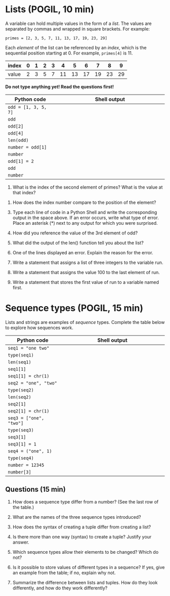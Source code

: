 # Lists (POGIL, 10 min)

A variable can hold multiple values in the form of a *list*. The values are separated by commas and wrapped in square brackets. For example:

```
primes = [2, 3, 5, 7, 11, 13, 17, 19, 23, 29]
```

Each *element* of the list can be referenced by an *index*, which is the sequential position starting at 0. For example, `primes[4]` is 11.

 index |  0 |  1 |  2 |  3 |  4 |  5 |  6 |  7 |  8 |  9 |
-------|----|----|----|----|----|----|----|----|----|----|
 value |  2 |  3 |  5 |  7 | 11 | 13 | 17 | 19 | 23 | 29 |

**Do not type anything yet! Read the questions first!**

| Python code           | Shell output                                     |
|-----------------------|--------------------------------------------------|
| `odd = [1, 3, 5, 7]`  | \TextField[width=2.5cm, name=seq_ans1]{}         |
| `odd`                 | \TextField[width=2.5cm, name=seq_ans2]{}         |
| `odd[2]`              | \TextField[width=2.5cm, name=seq_ans3]{}         |
| `odd[4]`              | \TextField[width=2.5cm, name=seq_ans4]{}         |
| `len(odd)`            | \TextField[width=2.5cm, name=seq_ans5]{}         |
| `number = odd[1]`     | \TextField[width=2.5cm, name=seq_ans6]{}         |
| `number`              | \TextField[width=2.5cm, name=seq_ans7]{}         |
| `odd[1] = 2`          | \TextField[width=2.5cm, name=seq_ans8]{}         |
| `odd`                 | \TextField[width=2.5cm, name=seq_ans9]{}         |
| `number`              | \TextField[width=2.5cm, name=seq_ans10]{}        |

1. What is the index of the second element of primes? What is the value at that index?

\TextField[width=\linewidth, name=seq_ans11]{}
<!-- The index is 1. The value is 3. -->

1. How does the index number compare to the position of the element?

\TextField[width=\linewidth, name=seq_ans12]{}
<!-- One less — index zero is the first element. -->

3. Type each line of code in a Python Shell and write the corresponding output in the space above. If an error occurs, write what type of error. Place an asterisk (*) next to any output for which you were surprised.

4. How did you reference the value of the 3rd element of odd?

\TextField[width=\linewidth, name=seq_ans13]{}
<!-- `odd[2]` -->

5. What did the output of the len() function tell you about the list?

\TextField[width=\linewidth, name=seq_ans14]{}
<!-- The length of the list. -->

6. One of the lines displayed an error. Explain the reason for the error.

\TextField[multiline=true, width=\linewidth, height=2.5em, name=seq_ans15]{}
<!-- It says "IndexError: list index out of range". The maximum index is 3 (i.e., length - 1), so 4 is too big. -->

7. Write a statement that assigns a list of three integers to the variable run.

\TextField[width=\linewidth, name=seq_ans16]{}
<!-- `run = [1, 2, 3]` -->

8. Write a statement that assigns the value 100 to the last element of run.

\TextField[multiline=true, width=\linewidth, height=3.75em, name=seq_ans17]{}
<!-- `run[2] = 100`  
*or* `run[-1] = 100` -->

9. Write a statement that stores the first value of run to a variable named first.

\TextField[width=\linewidth, name=seq_ans18]{}
<!-- `first = run[0]` -->

# Sequence types (POGIL, 15 min)

Lists and strings are examples of *sequence* types. Complete the table below to explore how sequences work.

| Python code                | Shell output                                         |
|----------------------------|------------------------------------------------------|
| `seq1 = "one two"`         | \TextField[width=2.5cm, name=seq_ans19]{}            |
| `type(seq1)`               | \TextField[width=2.5cm, name=seq_ans20]{}            |
| `len(seq1)`                | \TextField[width=2.5cm, name=seq_ans21]{}            |
| `seq1[1]`                  | \TextField[width=2.5cm, name=seq_ans22]{}            |
| `seq1[1] = chr(1)`         | \TextField[width=2.5cm, name=seq_ans23]{}            |
| `seq2 = "one", "two"`      | \TextField[width=2.5cm, name=seq_ans24]{}            |
| `type(seq2)`               | \TextField[width=2.5cm, name=seq_ans25]{}            |
| `len(seq2)`                | \TextField[width=2.5cm, name=seq_ans26]{}            |
| `seq2[1]`                  | \TextField[width=2.5cm, name=seq_ans27]{}            |
| `seq2[1] = chr(1)`         | \TextField[width=2.5cm, name=seq_ans28]{}            |
| `seq3 = ["one", "two"]`    | \TextField[width=2.5cm, name=seq_ans29]{}            |
| `type(seq3)`               | \TextField[width=2.5cm, name=seq_ans30]{}            |
| `seq3[1]`                  | \TextField[width=2.5cm, name=seq_ans31]{}            |
| `seq3[1] = 1`              | \TextField[width=2.5cm, name=seq_ans32]{}            |
| `seq4 = ("one", 1)`        | \TextField[width=2.5cm, name=seq_ans33]{}            |
| `type(seq4)`               | \TextField[width=2.5cm, name=seq_ans34]{}            |
| `number = 12345`           | \TextField[width=2.5cm, name=seq_ans35]{}            |
| `number[3]`                | \TextField[width=2.5cm, name=seq_ans36]{}            |

## Questions (15 min)

1. How does a sequence type differ from a number? (See the last row of the table.)

\TextField[multiline=true, width=\linewidth, height=2.5em, name=seq_ans37]{}
<!-- The value of each element of a sequence is accessible by an index -->

2. What are the names of the three sequence types introduced?

\TextField[width=\linewidth, name=seq_ans38]{}
<!-- list, string, and tuple -->

3. How does the syntax of creating a tuple differ from creating a list?

\TextField[multiline=true, width=\linewidth, height=2.5em, name=seq_ans39]{}
<!-- Tuples use parentheses, and lists use square brackets. -->

4. Is there more than one way (syntax) to create a tuple? Justify your answer.

\TextField[multiline=true, width=\linewidth, height=3.75em, name=seq_ans40]{}
<!-- Yes, the parentheses are optional as long as you use the comma operator. For example, the variable `seq2` is a tuple. -->

5. Which sequence types allow their elements to be changed? Which do not?

\TextField[multiline=true, width=\linewidth, height=2.5em, name=seq_ans41]{}
<!-- Only lists allow elements to be changed; strings and tuples do not support assignment. -->

6. Is it possible to store values of different types in a sequence? If yes, give an example from the table; if no, explain why not.

\TextField[multiline=true, width=\linewidth, height=2.5em, name=seq_ans42]{}
<!-- Yes; the `seq4` tuple ("one", 1) stores both a string and an integer. -->

7. Summarize the difference between lists and tuples. How do they look differently, and how do they work differently?

\TextField[multiline=true, width=\linewidth, height=3.75em, name=seq_ans43]{}
<!-- Tuples use parentheses, but lists use square brackets. Tuples cannot be modified, but lists can be modified. -->